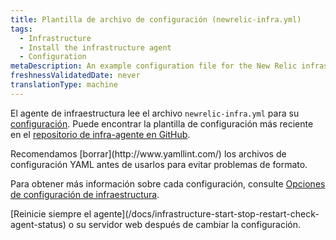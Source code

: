 ```yaml
---
title: Plantilla de archivo de configuración (newrelic-infra.yml)
tags:
  - Infrastructure
  - Install the infrastructure agent
  - Configuration
metaDescription: An example configuration file for the New Relic infrastructure agent.
freshnessValidatedDate: never
translationType: machine
---
```


El agente de infraestructura lee el archivo `newrelic-infra.yml` para su [configuración](/docs/infrastructure/install-configure-infrastructure/configuration/configure-infrastructure-agent). Puede encontrar la plantilla de configuración más reciente en el [repositorio de infra-agente en GitHub](https://github.com/newrelic/infrastructure-agent/blob/master/assets/examples/infrastructure/newrelic-infra-template.yml.example).

<Callout variant="tip">
  Recomendamos [borrar](http://www.yamllint.com/) los archivos de configuración YAML antes de usarlos para evitar problemas de formato.
</Callout>

Para obtener más información sobre cada configuración, consulte [Opciones de configuración de infraestructura](/docs/infrastructure/install-configure-manage-infrastructure/configuration/infrastructure-configuration-settings).

<Callout variant="important">
  [Reinicie siempre el agente](/docs/infrastructure-start-stop-restart-check-agent-status) o su servidor web después de cambiar la configuración.
</Callout>